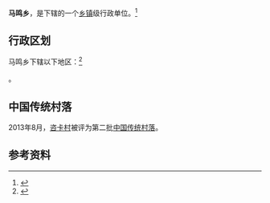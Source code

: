 {{中国乡级行政区|53/03/21/201/000}}

'''马鸣乡'''，是{{PRC admin/fullname|53/03/21/201/000|3}}下辖的一个[[乡镇|乡镇]]级行政单位。<ref>{{PRC admin/ref sgc|{{PRC admin/parent|53/03/21/201/000}}}}</ref>

== 行政区划 ==

马鸣乡下辖以下地区：<ref>{{PRC admin/ref sgc|53/03/21/201/000}}</ref>

{{PRC admin/children|53/03/21/201/000}}。

==中国传统村落==
2013年8月，[[咨卡村|咨卡村]]被评为第二批[[中国传统村落|中国传统村落]]。

== 参考资料 ==

{{reflist}}

{{PRC admin/navcat|53/03/21/201/000}}